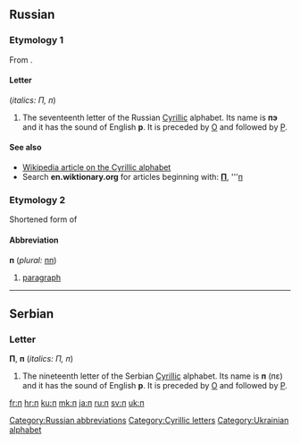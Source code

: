 {{also|Π|Appendix:Variations of "p"}}
==Russian==

===Etymology 1===
From {{etyl|grc|ru}} {{term|Π|lang=grc|sc=polytonic}}.

====Letter====
{{infl|ru|letter|lower case||upper case|П}} (''italics: П, п'')

# The seventeenth letter of the Russian [[Cyrillic]] alphabet. Its name is '''пэ''' {{IPAchar|(pɛ)}} and it has the sound of English '''p'''. It is preceded by [[о|О]] and followed by [[р|Р]].

====See also====
* [[w:Cyrillic alphabet|Wikipedia article on the Cyrillic alphabet]]
* Search '''en.wiktionary.org''' for articles beginning with: '''[http://en.wiktionary.org/w/index.php?title=Special%3AAllpages&from=%D0%9F&namespace=0 П]''', '''[http://en.wiktionary.org/w/index.php?title=Special%3AAllpages&from=%D0%BF&namespace=0 п]

===Etymology 2===
Shortened form of {{term|параграф|tr=parágraf|lang=ru}}

====Abbreviation====
'''п''' (''plural:'' [[пп]])

# [[paragraph]]

[[Category:Russian abbreviations]]

----

==Serbian==

===Letter===
'''П''', '''п''' (''italics: П, п'')

# The nineteenth letter of the Serbian [[Cyrillic]] alphabet. Its name is '''п''' (пɛ) and it has the sound of English '''p'''. It is preceded by [[о|О]] and followed by [[р|Р]].

[[Category:Cyrillic letters]]
[[Category:Ukrainian alphabet]]

[[fr:п]]
[[hr:п]]
[[ku:п]]
[[mk:п]]
[[ja:п]]
[[ru:п]]
[[sv:п]]
[[uk:п]]